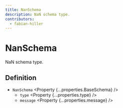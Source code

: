 ```yaml
---
title: NanSchema
description: NaN schema type.
contributors:
  - fabian-hiller
---
```



# NanSchema

NaN schema type.

## Definition

- `NanSchema` <Property {...properties.BaseSchema} />
  - `type` <Property {...properties.type} />
  - `message` <Property {...properties.message} />
